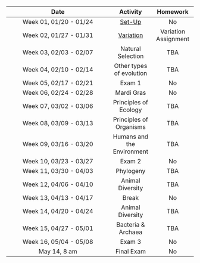 

 | Date | Activity | Homework |
 |:----------------------:|:--------:|:--------:|
 | Week 01, 01/20 - 01/24 |  [Set-Up](https://paleantology.github.io/GBIO153H/articles/WeekOne/index.html) | No |
 | Week 02, 01/27 - 01/31 | [Variation](https://paleantology.github.io/GBIO153H/articles/WeekTwo/index.html) | Variation Assignment |
 | Week 03, 02/03 - 02/07 |  Natural Selection | TBA |
 | Week 04, 02/10 - 02/14 | Other types of evolution | TBA |
 | Week 05, 02/17 - 02/21 | Exam 1 | No |
 | Week 06, 02/24 - 02/28 | Mardi Gras | No | 
 | Week 07, 03/02 - 03/06 | Principles of Ecology | TBA |
 | Week 08, 03/09 - 03/13 | Principles of Organisms | TBA |
 | Week 09, 03/16 - 03/20 | Humans and the Environment | TBA |
 | Week 10, 03/23 - 03/27 | Exam 2 | No |
 | Week 11, 03/30 - 04/03 | Phylogeny | TBA |
 | Week 12, 04/06 - 04/10 | Animal Diversity | TBA |
 | Week 13, 04/13 - 04/17 | Break | No | 
 | Week 14, 04/20 - 04/24 | Animal Diversity | TBA |
 | Week 15, 04/27 - 05/01 | Bacteria & Archaea | TBA |
 | Week 16, 05/04 - 05/08 | Exam 3 | No |
| May 14, 8 am | Final Exam | No |